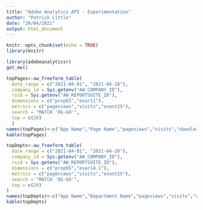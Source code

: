 ```yaml
---
title: "Adobe Analytics API - Experimentation"
author: "Patrick Little"
date: "28/04/2021"
output: html_document
---
```


```r
knitr::opts_chunk$set(echo = TRUE)
library(knitr)
```

```r

library(adobeanalyticsr)
get_me()

```



```r
topPages<-aw_freeform_table(
  date_range = c("2021-04-01", "2021-04-28"),
  company_id = Sys.getenv("AW_COMPANY_ID"),
  rsid = Sys.getenv("AW_REPORTSUITE_ID"),
  dimensions = c("prop65","evar11"),
  metrics = c("pageviews","visits","event25"),
  search = "MATCH 'OG-GO'",
  top = c(20)
  )
names(topPages)<-c("App Name","Page Name","pageviews","visits","downloads")
kable(topPages)

```
```r
topDepts<-aw_freeform_table(
  date_range = c("2021-04-01", "2021-04-28"),
  company_id = Sys.getenv("AW_COMPANY_ID"),
  rsid = Sys.getenv("AW_REPORTSUITE_ID"),
  dimensions = c("prop65","evar14.1"),
  metrics = c("pageviews","visits","event25"),
  search = "MATCH 'OG-GO'",
  top = c(20)
)
names(topDepts)<-c("App Name","Department Name","pageviews","visits","downloads")
kable(topDepts)
```

